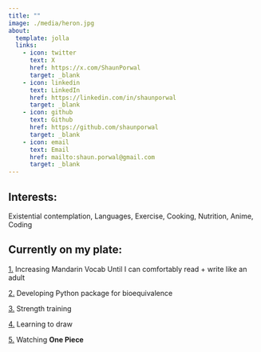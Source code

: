 ```yaml
---
title: ""
image: ./media/heron.jpg
about:
  template: jolla
  links:
    - icon: twitter
      text: X
      href: https://x.com/ShaunPorwal
      target: _blank
    - icon: linkedin
      text: LinkedIn
      href: https://linkedin.com/in/shaunporwal
      target: _blank
    - icon: github
      text: Github
      href: https://github.com/shaunporwal
      target: _blank
    - icon: email
      text: Email
      href: mailto:shaun.porwal@gmail.com
      target: _blank
---
```


## Interests:

Existential contemplation, Languages, Exercise, Cooking, Nutrition, Anime, Coding

## Currently on my plate:

[1.]{.underline} Increasing Mandarin Vocab Until I can comfortably read + write like an adult

[2.]{.underline} Developing Python package for bioequivalence

[3.]{.underline} Strength training

[4.]{.underline} Learning to draw

[5.]{.underline} Watching **One Piece**